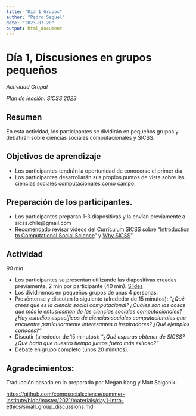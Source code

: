 ```yaml
---
title: "Dia 1 Grupos"
author: "Pedro Seguel"
date: "2023-07-28"
output: html_document
---
```

# Día 1, Discusiones en grupos pequeños

_Actividad Grupal_

_Plan de lección: SICSS 2023_

## Resumen

En esta actividad, los participantes se dividirán en pequeños grupos y debatirán sobre ciencias sociales computacionales y SICSS.

## Objetivos de aprendizaje

- Los participantes tendrán la oportunidad de conocerse el primer día.
- Los participantes desarrollarán sus propios puntos de vista sobre las ciencias sociales computacionales como campo.

## Preparación de los participantes.

- Los participantes preparan 1-3 diapositivas y la envían previamente a sicss.chile@gmail.com
- Recomendado revisar videos del [Curriculum SICSS](https://sicss.io/curriculum) sobre "[Introduction to Computational Social Science](https://youtu.be/zGG9wPl1C5E)" y [Why SICSS](https://youtu.be/K6HzpZMcaQw)"

## Actividad

_90 min_

- Los participantes se presentan utilizando las diapositivas creadas previamente, 2 min por participante (40 min). [Slides](https://drive.google.com/file/d/1AhoHYvm_9aQJeQYOQJ90E7KgokLmEkIa/view?usp=sharing)
- Los dividiremos en pequeños grupos de unas 4 personas.
- Preséntense y discutan lo siguiente (alrededor de 15 minutos): "_¿Qué crees que es la ciencia social computacional? ¿Cuáles son las cosas que más le entusiasman de las ciencias sociales computacionales? ¿Hay estudios específicos de ciencias sociales computacionales que encuentre particularmente interesantes o inspiradores? ¿Qué ejemplos conoces?"_
- Discutir (alrededor de 15 minutos): "_¿Qué esperas obtener de SICSS? ¿Qué haría que nuestro tiempo juntos fuera más exitoso?"_
- Debate en grupo completo (unos 20 minutos).

## Agradecimientos:

Traducción basada en lo preparado por Megan Kang y Matt Salganik:

[https://github.com/compsocialscience/summer-institute/blob/master/2021/materials/day1-intro-ethics/small\_group\_discussions.md](https://github.com/compsocialscience/summer-institute/blob/master/2021/materials/day1-intro-ethics/small_group_discussions.md)